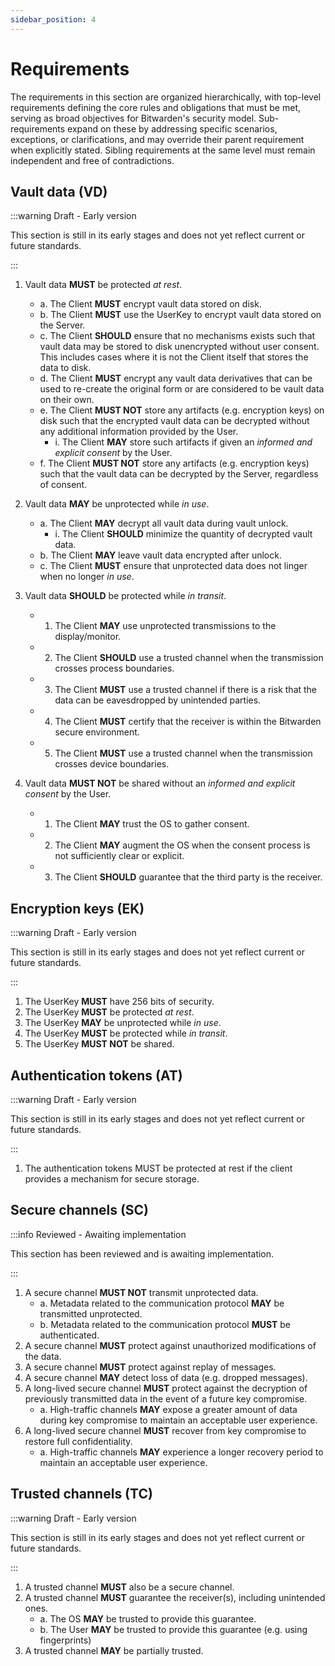 ```yaml
---
sidebar_position: 4
---
```


# Requirements

The requirements in this section are organized hierarchically, with top-level requirements defining
the core rules and obligations that must be met, serving as broad objectives for Bitwarden's
security model. Sub-requirements expand on these by addressing specific scenarios, exceptions, or
clarifications, and may override their parent requirement when explicitly stated. Sibling
requirements at the same level must remain independent and free of contradictions.

## Vault data (VD)

:::warning Draft - Early version

This section is still in its early stages and does not yet reflect current or future standards.

:::

1. Vault data **MUST** be protected _at rest_.

   - a. The Client **MUST** encrypt vault data stored on disk.
   - b. The Client **MUST** use the UserKey to encrypt vault data stored on the Server.
   - c. The Client **SHOULD** ensure that no mechanisms exists such that vault data may be stored to
     disk unencrypted without user consent. This includes cases where it is not the Client itself
     that stores the data to disk.
   - d. The Client **MUST** encrypt any vault data derivatives that can be used to re-create the
     original form or are considered to be vault data on their own.
   - e. The Client **MUST NOT** store any artifacts (e.g. encryption keys) on disk such that the
     encrypted vault data can be decrypted without any additional information provided by the User.
     - i. The Client **MAY** store such artifacts if given an _informed and explicit consent_ by the
       User.
   - f. The Client **MUST NOT** store any artifacts (e.g. encryption keys) such that the vault data
     can be decrypted by the Server, regardless of consent.

2. Vault data **MAY** be unprotected while _in use_.

   - a. The Client **MAY** decrypt all vault data during vault unlock.
     - i. The Client **SHOULD** minimize the quantity of decrypted vault data.
   - b. The Client **MAY** leave vault data encrypted after unlock.
   - c. The Client **MUST** ensure that unprotected data does not linger when no longer _in use_.

3. Vault data **SHOULD** be protected while _in transit_.

   - 1. The Client **MAY** use unprotected transmissions to the display/monitor.
   - 2. The Client **SHOULD** use a trusted channel when the transmission crosses process
        boundaries.
   - 3. The Client **MUST** use a trusted channel if there is a risk that the data can be
        eavesdropped by unintended parties.
   - 4. The Client **MUST** certify that the receiver is within the Bitwarden secure environment.
   - 5. The Client **MUST** use a trusted channel when the transmission crosses device boundaries.

4. Vault data **MUST NOT** be shared without an _informed and explicit consent_ by the User.

   - 1. The Client **MAY** trust the OS to gather consent.
   - 2. The Client **MAY** augment the OS when the consent process is not sufficiently clear or
        explicit.
   - 3. The Client **SHOULD** guarantee that the third party is the receiver.

## Encryption keys (EK)

:::warning Draft - Early version

This section is still in its early stages and does not yet reflect current or future standards.

:::

1. The UserKey **MUST** have 256 bits of security.
2. The UserKey **MUST** be protected _at rest_.
3. The UserKey **MAY** be unprotected while _in use_.
4. The UserKey **MUST** be protected while _in transit_.
5. The UserKey **MUST NOT** be shared.

## Authentication tokens (AT)

:::warning Draft - Early version

This section is still in its early stages and does not yet reflect current or future standards.

:::

1. The authentication tokens MUST be protected at rest if the client provides a mechanism for secure
   storage.

## Secure channels (SC)

:::info Reviewed - Awaiting implementation

This section has been reviewed and is awaiting implementation.

:::

1. A secure channel **MUST NOT** transmit unprotected data.
   - a. Metadata related to the communication protocol **MAY** be transmitted unprotected.
   - b. Metadata related to the communication protocol **MUST** be authenticated.
2. A secure channel **MUST** protect against unauthorized modifications of the data.
3. A secure channel **MUST** protect against replay of messages.
4. A secure channel **MAY** detect loss of data (e.g. dropped messages).
5. A long-lived secure channel **MUST** protect against the decryption of previously transmitted
   data in the event of a future key compromise.
   - a. High-traffic channels **MAY** expose a greater amount of data during key compromise to
     maintain an acceptable user experience.
6. A long-lived secure channel **MUST** recover from key compromise to restore full confidentiality.
   - a. High-traffic channels **MAY** experience a longer recovery period to maintain an acceptable
     user experience.

## Trusted channels (TC)

:::warning Draft - Early version

This section is still in its early stages and does not yet reflect current or future standards.

:::

1. A trusted channel **MUST** also be a secure channel.
2. A trusted channel **MUST** guarantee the receiver(s), including unintended ones.
   - a. The OS **MAY** be trusted to provide this guarantee.
   - b. The User **MAY** be trusted to provide this guarantee (e.g. using fingerprints)
3. A trusted channel **MAY** be partially trusted.

